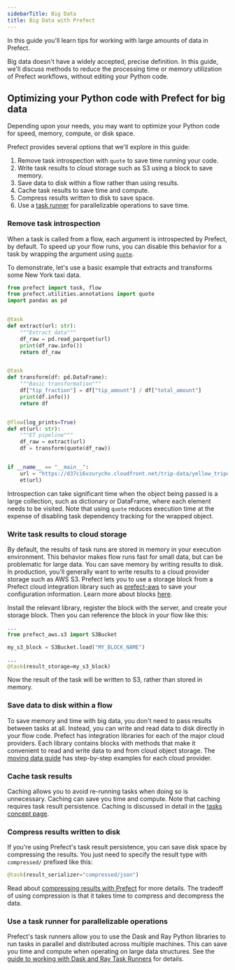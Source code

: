 ```yaml
---
sidebarTitle: Big Data
title: Big Data with Prefect
---
```



In this guide you'll learn tips for working with large amounts of data in Prefect.

Big data doesn't have a widely accepted, precise definition.
In this guide, we'll discuss methods to reduce the processing time or memory utilization of Prefect workflows, without editing your Python code.

## Optimizing your Python code with Prefect for big data

Depending upon your needs, you may want to optimize your Python code for speed, memory, compute, or disk space.

Prefect provides several options that we'll explore in this guide:

1. Remove task introspection with `quote` to save time running your code.
1. Write task results to cloud storage such as S3 using a block to save memory.
1. Save data to disk within a flow rather than using results.
1. Cache task results to save time and compute.
1. Compress results written to disk to save space.
1. Use a [task runner](/2.18/concepts/task-runners/) for parallelizable operations to save time.

### Remove task introspection

When a task is called from a flow, each argument is introspected by Prefect, by default.
To speed up your flow runs, you can disable this behavior for a task by wrapping the argument using [`quote`](https://docs.prefect.io/latest/api-ref/prefect/utilities/annotations/#prefect.utilities.annotations.quote).

To demonstrate, let's use a basic example that extracts and transforms some New York taxi data.

```python hl_lines="2 26" title="et_quote.py"
from prefect import task, flow
from prefect.utilities.annotations import quote
import pandas as pd


@task
def extract(url: str):
    """Extract data"""
    df_raw = pd.read_parquet(url)
    print(df_raw.info())
    return df_raw


@task
def transform(df: pd.DataFrame):
    """Basic transformation"""
    df["tip_fraction"] = df["tip_amount"] / df["total_amount"]
    print(df.info())
    return df


@flow(log_prints=True)
def et(url: str):
    """ET pipeline"""
    df_raw = extract(url)
    df = transform(quote(df_raw))


if __name__ == "__main__":
    url = "https://d37ci6vzurychx.cloudfront.net/trip-data/yellow_tripdata_2023-09.parquet"
    et(url)
```

Introspection can take significant time when the object being passed is a large collection, such as dictionary or DataFrame, where each element needs to be visited.
Note that using `quote` reduces execution time at the expense of disabling task dependency tracking for the wrapped object.

### Write task results to cloud storage

By default, the results of task runs are stored in memory in your execution environment.
This behavior makes flow runs fast for small data, but can be problematic for large data.
You can save memory by writing results to disk.
In production, you'll generally want to write results to a cloud provider storage such as AWS S3.
Prefect lets you to use a storage block from a Prefect cloud integration library such as [prefect-aws](https://prefecthq.github.io/prefect-aws/) to save your configuration information.
Learn more about blocks [here](/2.18/concepts/blocks/).

Install the relevant library, register the block with the server, and create your storage block.
Then you can reference the block in your flow like this:

```python
...
from prefect_aws.s3 import S3Bucket

my_s3_block = S3Bucket.load("MY_BLOCK_NAME")

...
@task(result_storage=my_s3_block)

```

Now the result of the task will be written to S3, rather than stored in memory.

### Save data to disk within a flow

To save memory and time with big data, you don't need to pass results between tasks at all.
Instead, you can write and read data to disk directly in your flow code.
Prefect has integration libraries for each of the major cloud providers.
Each library contains blocks with methods that make it convenient to read and write data to and from cloud object storage.
The [moving data guide](/2.18/guides/moving-data/) has step-by-step examples for each cloud provider.

### Cache task results

Caching allows you to avoid re-running tasks when doing so is unnecessary.
Caching can save you time and compute.
Note that caching requires task result persistence.
Caching is discussed in detail in the [tasks concept page](/2.18/concepts/tasks.md/#caching).

### Compress results written to disk

If you're using Prefect's task result persistence, you can save disk space by compressing the results.
You just need to specify the result type with `compressed/` prefixed like this:

```python
@task(result_serializer="compressed/json")
```

Read about [compressing results with Prefect](/2.18/concepts/results/) for more details.
The tradeoff of using compression is that it takes time to compress and decompress the data.

### Use a task runner for parallelizable operations

Prefect's task runners allow you to use the Dask and Ray Python libraries to run tasks in parallel and distributed across multiple machines.
This can save you time and compute when operating on large data structures.
See the [guide to working with Dask and Ray Task Runners](/2.18/guides/dask-ray-task-runners/) for details.
